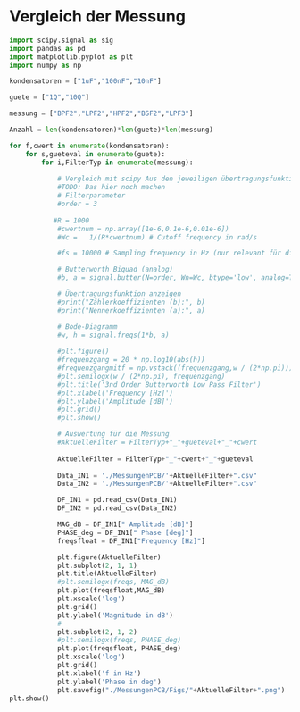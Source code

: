 # Vergleich der Messung

```python
import scipy.signal as sig
import pandas as pd
import matplotlib.pyplot as plt
import numpy as np

kondensatoren = ["1uF","100nF","10nF"]

guete = ["1Q","10Q"]

messung = ["BPF2","LPF2","HPF2","BSF2","LPF3"]

Anzahl = len(kondensatoren)*len(guete)*len(messung)

for f,cwert in enumerate(kondensatoren):
    for s,gueteval in enumerate(guete):
        for i,FilterTyp in enumerate(messung):
            
            # Vergleich mit scipy Aus den jeweiligen übertragungsfunktionen
            #TODO: Das hier noch machen
            # Filterparameter
            #order = 3
            
           #R = 1000
            #cwertnum = np.array([1e-6,0.1e-6,0.01e-6])
            #Wc =   1/(R*cwertnum) # Cutoff frequency in rad/s

            #fs = 10000 # Sampling frequency in Hz (nur relevant für digital)

            # Butterworth Biquad (analog)
            #b, a = signal.butter(N=order, Wn=Wc, btype='low', analog=True)

            # Übertragungsfunktion anzeigen
            #print("Zählerkoeffizienten (b):", b)
            #print("Nennerkoeffizienten (a):", a)

            # Bode-Diagramm
            #w, h = signal.freqs(1*b, a)
            
            #plt.figure()
            #frequenzgang = 20 * np.log10(abs(h))
            #frequenzgangmitf = np.vstack((frequenzgang,w / (2*np.pi)))
            #plt.semilogx(w / (2*np.pi), frequenzgang)
            #plt.title('3nd Order Butterworth Low Pass Filter')
            #plt.xlabel('Frequency [Hz]')
            #plt.ylabel('Amplitude [dB]')
            #plt.grid()
            #plt.show()

            # Auswertung für die Messung
            #AktuelleFilter = FilterTyp+"_"+gueteval+"_"+cwert
            
            AktuelleFilter = FilterTyp+"_"+cwert+"_"+gueteval
            
            Data_IN1 = './MessungenPCB/'+AktuelleFilter+".csv"
            Data_IN2 = './MessungenPCB/'+AktuelleFilter+".csv"

            DF_IN1 = pd.read_csv(Data_IN1)
            DF_IN2 = pd.read_csv(Data_IN2)

            MAG_dB = DF_IN1[" Amplitude [dB]"]
            PHASE_deg = DF_IN1[" Phase [deg]"]
            freqsfloat = DF_IN1["Frequency [Hz]"]

            plt.figure(AktuelleFilter)
            plt.subplot(2, 1, 1)
            plt.title(AktuelleFilter)
            #plt.semilogx(freqs, MAG_dB)
            plt.plot(freqsfloat,MAG_dB)
            plt.xscale('log')
            plt.grid()
            plt.ylabel('Magnitude in dB')
            #
            plt.subplot(2, 1, 2)
            #plt.semilogx(freqs, PHASE_deg)
            plt.plot(freqsfloat, PHASE_deg)
            plt.xscale('log')
            plt.grid()
            plt.xlabel('f in Hz')
            plt.ylabel('Phase in deg')
            plt.savefig("./MessungenPCB/Figs/"+AktuelleFilter+".png")
plt.show()
```